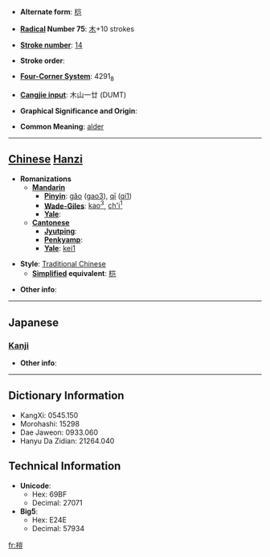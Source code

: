 * '''Alternate form''': [[桤]]

* '''[[Wiktionary:Chinese radical index| Radical]] Number 75''': [[Wiktionary:Chinese radical index 木|木]]+10 strokes

* '''[[Wiktionary:Chinese total strokes index|Stroke number]]''': [[Wiktionary:Chinese total strokes index 14|14]]

* '''Stroke order''': 

* '''[[Wiktionary:Chinese four corner index|Four-Corner System]]''': 4291<sub>8</sub>

* '''[[Wiktionary:Chinese Cangjie index|Cangjie input]]''': 木山一廿 (DUMT)

* '''Graphical Significance and Origin''': 

* '''Common Meaning''': [[alder]]

----

== [[Chinese]] [[Hanzi]] ==

* '''Romanizations'''
** '''[[Mandarin]]'''
*** '''[[Pinyin]]''': [[gǎo]] ([[gao3]]), [[qī]] ([[qi1]])
*** '''[[Wade-Giles]]''': [[kao3|kao<sup>3</sup>]], [[ch'i1|ch'i<sup>1</sup>]]
*** '''[[Yale]]''': 
** '''[[Cantonese]]'''
*** '''[[Jyutping]]''':
*** '''[[Penkyamp]]''': 
*** '''[[Yale]]''': [[kei1]]

* '''Style''': [[Traditional Chinese]] 
** '''[[Simplified Chinese|Simplified]] equivalent''': [[桤]]

* '''Other info''': 

----

==Japanese==
===[[Kanji]]===
{{kanji|on readings=[[き]] (ki), [[かい]] (kai), [[がい]] (gai)
|kun readings=[[はんのき]] (hannoki)
}}

* '''Other info''':  

----

== Dictionary Information ==

* KangXi: 0545.150
* Morohashi: 15298
* Dae Jaweon: 0933.060
* Hanyu Da Zidian: 21264.040

== Technical Information ==

* '''Unicode''':
** Hex: 69BF
** Decimal: 27071
* '''Big5''':
** Hex: E24E
** Decimal: 57934

[[fr:榿]]